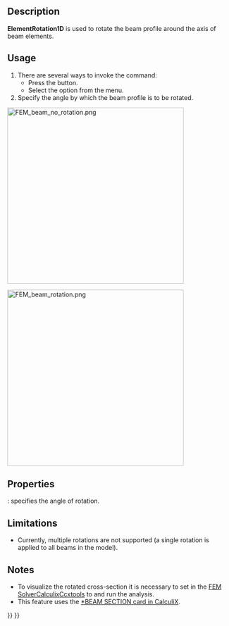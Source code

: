 <languages/>
<translate>

<!--T:4-->
{{Docnav
|[[FEM_ElementGeometry1D|Beam cross section]]
|[[FEM_ElementGeometry2D|Shell plate thickness]]
|[[FEM_Workbench|FEM]]
|IconL=FEM_ElementGeometry1D.svg
|IconR=FEM_ElementGeometry2D.svg
|IconC=Workbench_FEM.svg
}}

<!--T:1-->
{{GuiCommandContainer|
{{GuiCommand
|Name=FEM ElementRotation1D
|MenuLocation=Model → Element Geometry → Beam rotation
|Workbenches=[[FEM_Workbench|FEM]]
|SeeAlso=[[FEM_tutorial|FEM tutorial]]
}}
{{GuiCommandFemInfo
|Solvers=CalculiX
}}
}}

==Description== <!--T:9-->

<!--T:2-->
'''ElementRotation1D''' is used to rotate the beam profile around the axis of beam elements.

==Usage== <!--T:10-->

<!--T:8-->
# There are several ways to invoke the command:
#* Press the {{Button|[[Image:FEM ElementRotation1D.svg|16px]] [[FEM_ElementRotation1D|Beam rotation]]}} button.
#* Select the {{MenuCommand|Model → Element Geometry → [[Image:FEM_ElementRotation1D.svg|16px]] Beam rotation}} option from the menu.
# Specify the angle by which the beam profile is to be rotated.

</translate>
[[Image:FEM_beam_no_rotation.png|400px]]
<translate>
<!--T:18-->
{{Caption|No rotation, default orientation - local axis 1 aligned with the global Y axis (green)}}

</translate>
[[Image:FEM_beam_rotation.png|400px]]
<translate>
<!--T:19-->
{{Caption|90 degree rotation}}

==Properties== <!--T:12-->

<!--T:17-->
{{PropertyData|Rotation}}: specifies the angle of rotation.

==Limitations== <!--T:13-->

<!--T:14-->
* Currently, multiple rotations are not supported (a single rotation is applied to all beams in the model).

==Notes== <!--T:15-->

<!--T:16-->
* To visualize the rotated cross-section it is necessary to set {{incode|Beam Shell Result Output 3D}} in the [[FEM_SolverCalculixCcxtools|FEM SolverCalculixCcxtools]] to {{incode|True}} and run the analysis.
* This feature uses the [https://web.mit.edu/calculix_v2.7/CalculiX/ccx_2.7/doc/ccx/node162.html *BEAM SECTION card in CalculiX].


<!--T:5-->
{{Docnav
|[[FEM_ElementGeometry1D|Beam cross section]]
|[[FEM_ElementGeometry2D|Shell plate thickness]]
|[[FEM_Workbench|FEM]]
|IconL=FEM_ElementGeometry1D.svg
|IconR=FEM_ElementGeometry2D.svg
|IconC=Workbench_FEM.svg
}}

</translate>
{{FEM Tools navi{{#translation:}}}}
{{Userdocnavi{{#translation:}}}}